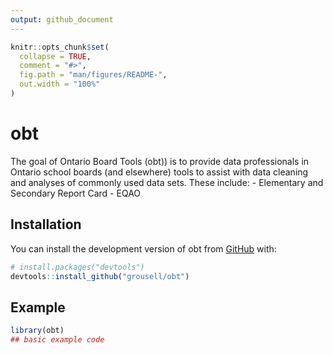 ```yaml
---
output: github_document
---
```


<!-- README.md is generated from README.Rmd. Please edit that file -->

```r
knitr::opts_chunk$set(
  collapse = TRUE,
  comment = "#>",
  fig.path = "man/figures/README-",
  out.width = "100%"
)
```

# obt

<!-- badges: start -->
<!-- badges: end -->

The goal of Ontario Board Tools (obt)) is to provide data professionals in Ontario school boards (and elsewhere) tools to assist with data cleaning and analyses of commonly used data sets. These include:
- Elementary and Secondary Report Card
- EQAO

## Installation

You can install the development version of obt from [GitHub](https://github.com/) with:

``` r
# install.packages("devtools")
devtools::install_github("grousell/obt")
```

## Example

```r
library(obt)
## basic example code
```

